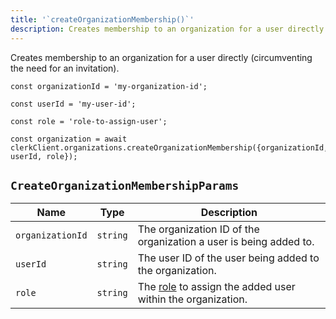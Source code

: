 ```yaml
---
title: '`createOrganizationMembership()`'
description: Creates membership to an organization for a user directly (circumventing the need for an invitation).
---
```


Creates membership to an organization for a user directly (circumventing the need for an invitation).

```tsx
const organizationId = 'my-organization-id';

const userId = 'my-user-id';

const role = 'role-to-assign-user';

const organization = await clerkClient.organizations.createOrganizationMembership({organizationId, userId, role});
```

## `CreateOrganizationMembershipParams`

| Name | Type | Description |
| --- | --- | --- |
| `organizationId` | `string` | The organization ID of the organization a user is being added to. |
| `userId` | `string` | The user ID of the user being added to the organization. |
| `role` | `string` | The [role](/docs/organizations/roles-permissions) to assign the added user within the organization. |